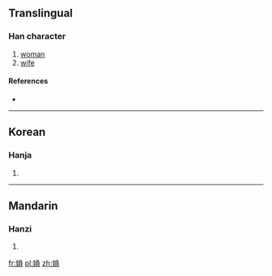 ==Translingual==

===Han character===
{{Han char|rn=38|rad=女|as=09|sn=12|four=|canj=女弓月金 (VNBC)|ids=⿰[[女]][[負]]}}

# [[woman]]
# [[wife]]

====References====
* {{Han ref|kx=0266.290|dkj=06490|dj=0533.330|hdz=21068.030|uh=5A8D|ud=23181}}

----

==Korean==

===Hanja===
{{ko-hanja|hangeul=부|rv=bu|mr=pu|y=pwu}}

# {{defn|lang=ko|sort=女09}}

----

==Mandarin==

===Hanzi===
{{cmn-hanzi|pin=[[fù]] ([[fu4]]), [[yuán]] ([[yuan2]])|wg=fu<sup>4</sup>, yüan<sup>2</sup>}}

# {{defn|lang=cmn|sort=女09}}

[[fr:媍]]
[[pl:媍]]
[[zh:媍]]